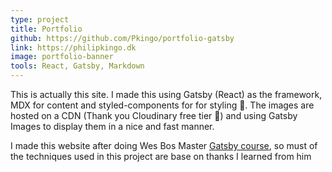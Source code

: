 ```yaml
---
type: project
title: Portfolio
github: https://github.com/Pkingo/portfolio-gatsby
link: https://philipkingo.dk
image: portfolio-banner
tools: React, Gatsby, Markdown
---
```


This is actually this site. I made this using Gatsby (React) as the framework, MDX for content and styled-components for for styling 💅. The images are hosted on a CDN (Thank you Cloudinary free tier 🙏) and using Gatsby Images to display them in a nice and fast manner.

I made this website after doing Wes Bos Master [Gatsby course](https://mastergatsby.com/), so must of the techniques used in this project are base on thanks I learned from him
